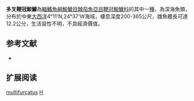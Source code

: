 {{Speciesbox
| name = 多叉鞭冠鮟鱇
| image = 
| image_width = 250px
| image_caption = 
| status = NE
| status_system = IUCN3.1
| genus = Himantolophus
| species = multifurcatus
| authority = [[Bertelsen_&_Krefft|Bertelsen & Krefft]], 1988
| synonyms = 
}}
'''多叉鞭冠鮟鱇'''為[[輻鰭魚綱|輻鰭魚綱]][[鮟鱇目|鮟鱇目]][[棘茄魚亞目|棘茄魚亞目]][[鞭冠鮟鱇科|鞭冠鮟鱇科]]的其中一[[種|種]]，為深海魚類，分布於中東[[大西洋|大西洋]]4°11'N,24°37'W海域，棲息深度200-365公尺，雌魚體長可達12.2公分，生活習性不明，不具經濟價值。
==参考文献==
*{{FishBase_species|genus=Himantolophus|species=multifurcatus|year=2014|month=2}}

== 扩展阅读 ==
{{refbegin}}
{{wikispecies-inline|Himantolophus multifurcatus|多叉鞭冠鮟鱇}}
{{refend}}
{{Taxonbar|from=Q2675571}}

[[Category:鞭冠鮟鱇屬|multifurcatus]]
[[Category:1988年描述的魚類|H]]


{{魚類小作品}}